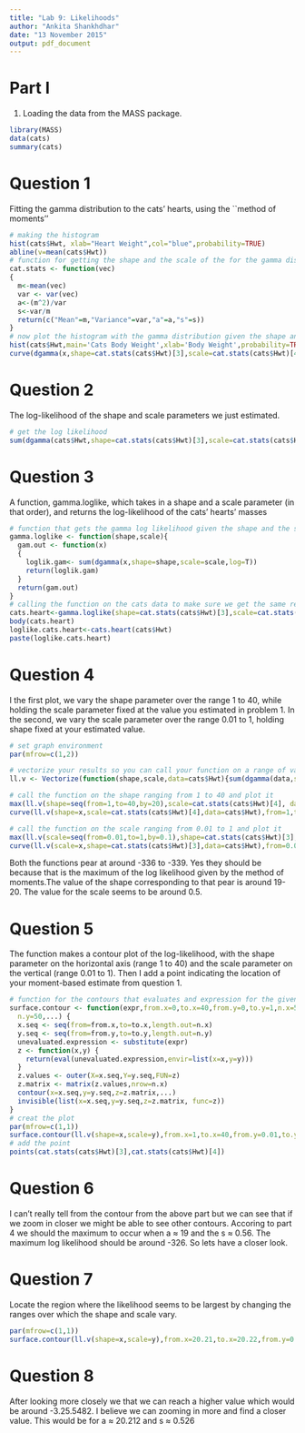 ```yaml
---
title: "Lab 9: Likelihoods"
author: "Ankita Shankhdhar"
date: "13 November 2015"
output: pdf_document
---
```

Part I
===
1. Loading the data from the MASS package.
```r
library(MASS)
data(cats)
summary(cats)
```

Question 1
===
Fitting the gamma distribution to the cats’ hearts, using the ``method of moments''

```r
# making the histogram 
hist(cats$Hwt, xlab="Heart Weight",col="blue",probability=TRUE)
abline(v=mean(cats$Hwt))
# function for getting the shape and the scale of the for the gamma distribution
cat.stats <- function(vec)
{
  m<-mean(vec)
  var <- var(vec)
  a<-(m^2)/var
  s<-var/m
  return(c("Mean"=m,"Variance"=var,"a"=a,"s"=s))
}
# now plot the histogram with the gamma distribution given the shape and the scale
hist(cats$Hwt,main='Cats Body Weight',xlab='Body Weight',probability=TRUE)
curve(dgamma(x,shape=cat.stats(cats$Hwt)[3],scale=cat.stats(cats$Hwt)[4]),add=TRUE)
```

Question 2
===
The log-likelihood of the shape and scale parameters we just estimated.

```r
# get the log likelihood
sum(dgamma(cats$Hwt,shape=cat.stats(cats$Hwt)[3],scale=cat.stats(cats$Hwt)[4],log=T))
```

Question 3
===

A function, gamma.loglike, which takes in a shape and a scale parameter (in that order), and returns the log-likelihood of the cats’ hearts’ masses

```r
# function that gets the gamma log likelihood given the shape and the scale
gamma.loglike <- function(shape,scale){
  gam.out <- function(x)
  {
    loglik.gam<- sum(dgamma(x,shape=shape,scale=scale,log=T))
    return(loglik.gam)
  }
  return(gam.out)
}
# calling the function on the cats data to make sure we get the same result as question 2
cats.heart<-gamma.loglike(shape=cat.stats(cats$Hwt)[3],scale=cat.stats(cats$Hwt)[4])
body(cats.heart)
loglike.cats.heart<-cats.heart(cats$Hwt)
paste(loglike.cats.heart)
```

Question 4
===
I the first plot, we vary the shape parameter over the range 1 to 40, while holding the scale parameter fixed at the value you estimated in problem 1. In the second, we vary the scale parameter over the range 0.01 to 1, holding shape fixed at your estimated value.

```r
# set graph environment
par(mfrow=c(1,2))

# vectorize your results so you can call your function on a range of values
ll.v <- Vectorize(function(shape,scale,data=cats$Hwt){sum(dgamma(data,shape=shape,scale=scale,log=T))},vectorize.args=c("shape","scale"))

# call the function on the shape ranging from 1 to 40 and plot it
max(ll.v(shape=seq(from=1,to=40,by=20),scale=cat.stats(cats$Hwt)[4], data=cats$Hwt))
curve(ll.v(shape=x,scale=cat.stats(cats$Hwt)[4],data=cats$Hwt),from=1,to=40,xlab="shape",ylab="Log Likelihood")

# call the function on the scale ranging from 0.01 to 1 and plot it
max(ll.v(scale=seq(from=0.01,to=1,by=0.1),shape=cat.stats(cats$Hwt)[3], data=cats$Hwt))
curve(ll.v(scale=x,shape=cat.stats(cats$Hwt)[3],data=cats$Hwt),from=0.01,to=1,xlab="scale",ylab="Log Likelihood")
```

Both the functions pear at around -336 to -339. Yes they should be because that is the maximum of the log likelihood given by the method of moments.The value of the shape corresponding to that pear is around 19-20. The value for the scale seems to be around 0.5. 

Question 5
===
The function makes a contour plot of the log-likelihood, with the shape parameter on the horizontal axis (range 1 to 40) and the scale parameter on the vertical (range 0.01 to 1). Then I add a point indicating the location of your moment-based estimate from question 1.

```r
# function for the contours that evaluates and expression for the given inputs
surface.contour <- function(expr,from.x=0,to.x=40,from.y=0,to.y=1,n.x=50,
  n.y=50,...) {
  x.seq <- seq(from=from.x,to=to.x,length.out=n.x)
  y.seq <- seq(from=from.y,to=to.y,length.out=n.y)
  unevaluated.expression <- substitute(expr)
  z <- function(x,y) {
    return(eval(unevaluated.expression,envir=list(x=x,y=y)))
  }
  z.values <- outer(X=x.seq,Y=y.seq,FUN=z)
  z.matrix <- matrix(z.values,nrow=n.x)
  contour(x=x.seq,y=y.seq,z=z.matrix,...)
  invisible(list(x=x.seq,y=y.seq,z=z.matrix, func=z))
}
# creat the plot
par(mfrow=c(1,1))
surface.contour(ll.v(shape=x,scale=y),from.x=1,to.x=40,from.y=0.01,to.y=1,nlevels=200)
# add the point
points(cat.stats(cats$Hwt)[3],cat.stats(cats$Hwt)[4])
```

Question 6
===
I can't really tell from the contour from the above part but we can see that if we zoom in closer we might be able to see other contours. Accoring to part 4 we should the maximum to occur when a $\approx$ 19 and the s $\approx$ 0.56. The maximum log likelihood should be around -326. So lets have a closer look. 

Question 7
===
Locate the region where the likelihood seems to be largest by changing the ranges over which the shape and scale vary.

```r
par(mfrow=c(1,1))
surface.contour(ll.v(shape=x,scale=y),from.x=20.21,to.x=20.22,from.y=0.526,to.y=0.5261,nlevels=100)
```

Question 8
===
After looking more closely we that we can reach a higher value which would be around -3.25.5482. I believe we can zooming in more and find a closer value. This would be for a $\approx$ 20.212 and s $\approx$ 0.526